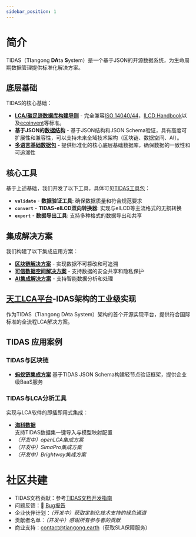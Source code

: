 ```yaml
---
sidebar_position: 1
---
```


# 简介

TIDAS（**TI**angong **DA**ta **S**ystem）是一个基于JSON的开源数据系统，为生命周期数据管理提供标准化解决方案。


<TidasImage filename="TIDAS" />

## 底层基础

TIDAS的核心基础：

- **[LCA/碳足迹数据库构建导则](https://www.carbonfootprint.network/docs/category/lca-database-guideline)** - 完全兼容[ISO 14040/44](https://www.iso.org/home.html)，[ILCD Handbook](https://eplca.jrc.ec.europa.eu/ilcd.html)以及[ecoinvent](https://www.ecoinvent.org/)等标准。
- **基于JSON的[数据结构](/docs/category/tidas-schema)** - 基于JSON结构和JSON Schema验证，具有高度可扩展性和兼容性，可以支持未来全域技术架构（区块链、数据空间、AI）。
- **[多语言基础数据包](https://github.com/linancn/EF-reference-package-3.1-Correction)** - 提供标准化的核心底层基础数据库，确保数据的一致性和可追溯性

## 核心工具

基于上述基础，我们开发了以下工具，具体可见[TIDAS工具包](/docs/category/tidas-tool)：

- **`validate`** - **数据验证工具**: 确保数据质量和符合规范要求
- **`convert`** - **TIDAS-eILCD双向转换器**: 实现与eILCD等主流格式的无损转换
- **`export`** - **数据导出工具**: 支持多种格式的数据导出和共享

## 集成解决方案

我们构建了以下集成应用方案：

- **[区块链解决方案](./integration/TIDAS-to-blockchain.md)** - 实现数据不可篡改和可追溯
- **[可信数据空间解决方案](./integration/TIDAS-to-data-space.md)** - 支持数据的安全共享和隐私保护
- **[AI集成解决方案](./integration/TIDAS-to-AI.md)** - 支持智能数据分析和处理

## **[天工LCA平台](https://docs.tiangong.earth/)**-IDAS架构的工业级实现

作为TIDAS（TIangong DAta System）架构的首个开源实现平台，提供符合国际标准的全流程LCA解决方案。

## TIDAS 应用案例

### TIDAS与区块链
- **[蚂蚁链集成方案](./use_case/TIDAS-to-ANTCHAIN.md)**
  基于TIDAS JSON Schema构建轻节点验证框架，提供企业级BaaS服务

### TIDAS与LCA分析工具
实现与LCA软件的即插即用式集成：
- **[海科数据](./use_case/block_builder.md)**  
  支持TIDAS数据集一键导入与模型映射配置
- *（开发中）openLCA集成方案* 
- *（开发中）SimaPro集成方案*
- *（开发中）Brightway集成方案* 

# 社区共建
- TIDAS文档贡献：参考[TIDAS文档开发指南](/docs/how-to-contribut-tidas-doc.md)
- 问题反馈：🐞 [Bug报告](https://github.com/tiangong-lca/tidas/issues)  
- 企业伙伴计划：*（开发中）获取定制化技术支持的绿色通道*
- 贡献者名单：*（开发中）感谢所有参与者的贡献*
- 商业支持：contact@tiangong.earth（获取SLA保障服务）
